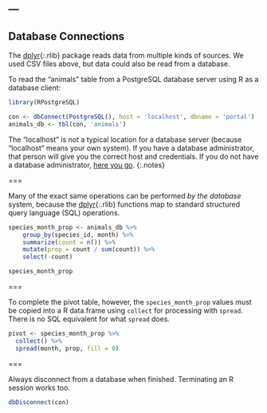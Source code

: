 ---
---

## Database Connections

The [dplyr](){:.rlib} package reads data from multiple kinds of sources. We used CSV files above, but data could also be read from a database.

To read the "animals" table from a PostgreSQL database server using R as a database client:

```r
library(RPostgreSQL)

con <- dbConnect(PostgreSQL(), host = 'localhost', dbname = 'portal')
animals_db <- tbl(con, 'animals')
```

The "localhost" is not a typical location for a database server (because "localhost" means your own system). If you have a database administrator, that person will give you the correct host and credentials. If you do not have a database administrator, [here you go](https://www.postgresql.org/docs/).
{:.notes}

===

Many of the exact same operations can be performed *by the database* system, because the [dplyr](){:.rlib} functions map to standard structured query language (SQL) operations.

```r
species_month_prop <- animals_db %>%
    group_by(species_id, month) %>%
    summarize(count = n()) %>%
    mutate(prop = count / sum(count)) %>%
    select(-count)
```

```r
species_month_prop
```

===

To complete the pivot table, however, the `species_month_prop` values must be copied into a R data.frame using `collect` for processing with `spread`. There is no SQL equivalent for what `spread` does.

```r
pivot <- species_month_prop %>%
  collect() %>%
  spread(month, prop, fill = 0)
```

===

Always disconnect from a database when finished. Terminating an R session works too.

```r
dbDisconnect(con)
```
